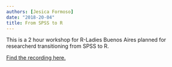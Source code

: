 ```yaml
---
authors: [Jesica Formoso]
date: "2018-20-04"
title: From SPSS to R
---
```


This is a 2 hour workshop for R-Ladies Buenos Aires planned for researcherd transitioning from SPSS to R. 

[Find the recording here.](https://www.youtube.com/live/h_GW-uz-OoU?si=TIcFUvoxiu-v6kFF)
